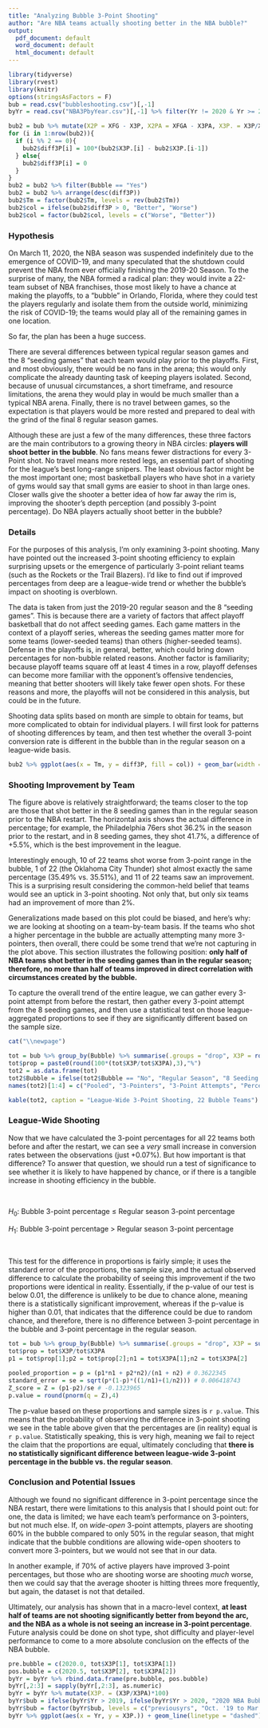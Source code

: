 ```yaml
---
title: "Analyzing Bubble 3-Point Shooting"
author: "Are NBA teams actually shooting better in the NBA bubble?"
output:
  pdf_document: default
  word_document: default
  html_document: default
---
```


```r
library(tidyverse)
library(rvest)
library(knitr)
options(stringsAsFactors = F)
bub = read.csv("bubbleshooting.csv")[,-1]
byYr = read.csv("NBA3PbyYear.csv")[,-1] %>% filter(Yr != 2020 & Yr >= 2000)

bub2 = bub %>% mutate(X2P = XFG - X3P, X2PA = XFGA - X3PA, X3P. = X3P/X3PA, XFG. = XFG/XFGA, X2P. = X2P/X2PA)
for (i in 1:nrow(bub2)){
  if (i %% 2 == 0){
    bub2$diff3P[i] = 100*(bub2$X3P.[i] - bub2$X3P.[i-1])
  } else{
    bub2$diff3P[i] = 0
  }
}
bub2 = bub2 %>% filter(Bubble == "Yes")
bub2 = bub2 %>% arrange(desc(diff3P))
bub2$Tm = factor(bub2$Tm, levels = rev(bub2$Tm))
bub2$col = ifelse(bub2$diff3P > 0, "Better", "Worse")
bub2$col = factor(bub2$col, levels = c("Worse", "Better"))

```


### Hypothesis

On March 11, 2020, the NBA season was suspended indefinitely due to the emergence of COVID-19, and many speculated that the shutdown could prevent the NBA from ever officially finishing the 2019-20 Season. To the surprise of many, the NBA formed a radical plan: they would invite a 22-team subset of NBA franchises, those most likely to have a chance at making the playoffs, to a "bubble" in Orlando, Florida, where they could test the players regularly and isolate them from the outside world, minimizing the risk of COVID-19; the teams would play all of the remaining games in one location.

So far, the plan has been a huge success.

There are several differences between typical regular season games and the 8 "seeding games" that each team would play prior to the playoffs. First, and most obviously, there would be no fans in the arena; this would only complicate the already daunting task of keeping players isolated. Second, because of unusual circumstances, a short timeframe, and resource limitations, the arena they would play in would be much smaller than a typical NBA arena. Finally, there is no travel between games, so the expectation is that players would be more rested and prepared to deal with the grind of the final 8 regular season games.

Although these are just a few of the many differences, these three factors are the main contributors to a growing theory in NBA circles: **players will shoot better in the bubble**. No fans means fewer distractions for every 3-Point shot. No travel means more rested legs, an essential part of shooting for the league's best long-range snipers. The least obvious factor might be the most important one; most basketball players who have shot in a variety of gyms would say that small gyms are easier to shoot in than large ones. Closer walls give the shooter a better idea of how far away the rim is, improving the shooter's depth perception (and possibly 3-point percentage). Do NBA players actually shoot better in the bubble?

### Details

For the purposes of this analysis, I'm only examining 3-point shooting. Many have pointed out the increased 3-point shooting efficiency to explain surprising upsets or the emergence of particularly 3-point reliant teams (such as the Rockets or the Trail Blazers). I'd like to find out if improved percentages from deep are a league-wide trend or whether the bubble's impact on shooting is overblown.

The data is taken from just the 2019-20 regular season and the 8 "seeding games". This is because there are a variety of factors that affect playoff basketball that do not affect seeding games. Each game matters in the context of a playoff series, whereas the seeding games matter more for some teams (lower-seeded teams) than others (higher-seeded teams). Defense in the playoffs is, in general, better, which could bring down percentages for non-bubble related reasons. Another factor is familiarity; because playoff teams square off at least 4 times in a row, playoff defenses can become more familiar with the opponent's offensive tendencies, meaning that better shooters will likely take fewer open shots. For these reasons and more, the playoffs will not be considered in this analysis, but could be in the future.

Shooting data splits based on month are simple to obtain for teams, but more complicated to obtain for individual players. I will first look for patterns of shooting differences by team, and then test whether the overall 3-point conversion rate is different in the bubble than in the regular season on a league-wide basis.

```r
bub2 %>% ggplot(aes(x = Tm, y = diff3P, fill = col)) + geom_bar(width = I(0.75), color = "black", stat = "identity") + coord_flip() + scale_y_continuous("Difference in 3-Point Percentage", breaks = -6:6) + scale_x_discrete("") + scale_fill_manual("", values = c("#f18973", "#6c9dc6")) + theme_bw() + ggtitle("Bubble 3-Point Shooting", "   Regular Season vs. Seeding Games") + geom_vline(xintercept = 10.5, linetype = "dashed") + theme(legend.position = "top") + geom_hline(yintercept = 0)
```

### Shooting Improvement by Team

The figure above is relatively straightforward; the teams closer to the top are those that shot better in the 8 seeding games than in the regular season prior to the NBA restart. The horizontal axis shows the actual difference in percentage; for example, the Philadelphia 76ers shot 36.2% in the season prior to the restart, and in 8 seeding games, they shot 41.7%, a difference of +5.5%, which is the best improvement in the league.

Interestingly enough, 10 of 22 teams shot worse from 3-point range in the bubble, 1 of 22 (the Oklahoma City Thunder) shot almost exactly the same percentage (35.49% vs. 35.51%), and 11 of 22 teams saw an improvement. This is a surprising result considering the common-held belief that teams would see an uptick in 3-point shooting. Not only that, but only six teams had an improvement of more than 2%.

Generalizations made based on this plot could be biased, and here's why: we are looking at shooting on a team-by-team basis. If the teams who shot a higher percentage in the bubble are actually attempting many more 3-pointers, then overall, there could be some trend that we're not capturing in the plot above. This section illustrates the following position: **only half of NBA teams shot better in the seeding games than in the regular season; therefore, no more than half of teams improved in direct correlation with circumstances created by the bubble.**

To capture the overall trend of the entire league, we can gather every 3-point attempt from before the restart, then gather every 3-point attempt from the 8 seeding games, and then use a statistical test on those league-aggregated proportions to see if they are significantly different based on the sample size.

  ```r
cat("\\newpage")
```

```r
tot = bub %>% group_by(Bubble) %>% summarise(.groups = "drop", X3P = round(sum(X3P)), X3PA = round(sum(X3PA)))
tot$prop = paste0(round(100*(tot$X3P/tot$X3PA),3),"%")
tot2 = as.data.frame(tot)
tot2$Bubble = ifelse(tot2$Bubble == "No", "Regular Season", "8 Seeding Games")
names(tot2)[1:4] = c("Pooled", "3-Pointers", "3-Point Attempts", "Percentage")

kable(tot2, caption = "League-Wide 3-Point Shooting, 22 Bubble Teams")

```

### League-Wide Shooting

Now that we have calculated the 3-point percentages for all 22 teams both before and after the restart, we can see a *very* small increase in conversion rates between the observations (just +0.07%). But how important is that difference? To answer that question, we should run a test of significance to see whether it is likely to have happened by chance, or if there is a tangible increase in shooting efficiency in the bubble.

&nbsp;

$H_{0}$: Bubble 3-point percentage $\le$ Regular season 3-point percentage

$H_{1}$: Bubble 3-point percentage > Regular season 3-point percentage

&nbsp;

This test for the difference in proportions is fairly simple; it uses the standard error of the proportions, the sample size, and the actual observed difference to calculate the probability of seeing this improvement if the two proportions were identical in reality. Essentially, if the p-value of our test is below 0.01, the difference is unlikely to be due to chance alone, meaning there is a statistically significant improvement, whereas if the p-value is higher than 0.01, that indicates that the difference could be due to random chance, and therefore, there is no difference between 3-point percentage in the bubble and 3-point percentage in the regular season.

```r
tot = bub %>% group_by(Bubble) %>% summarise(.groups = "drop", X3P = sum(X3P), X3PA = sum(X3PA))
tot$prop = tot$X3P/tot$X3PA
p1 = tot$prop[1];p2 = tot$prop[2];n1 = tot$X3PA[1];n2 = tot$X3PA[2]
```

```r
pooled_proportion = p = (p1*n1 + p2*n2)/(n1 + n2) # 0.3622345
standard_error = se = sqrt(p*(1-p)*((1/n1)+(1/n2))) # 0.006418743
Z_score = Z = (p1-p2)/se # -0.1323965
p.value = round(pnorm(q = Z),4)

```

The p-value based on these proportions and sample sizes is `r p.value`. This means that the probability of observing the difference in 3-point shooting we see in the table above given that the percentages are (in reality) equal is `r p.value`. Statistically speaking, this is very high, meaning we fail to reject the claim that the proportions are equal, ultimately concluding that **there is no statistically significant difference between league-wide 3-point percentage in the bubble vs. the regular season**.

### Conclusion and Potential Issues

Although we found no significant difference in 3-point percentage since the NBA restart, there were limitations to this analysis that I should point out: for one, the data is limited; we have each team's performance on 3-pointers, but not much else. If, on *wide-open* 3-point attempts, players are shooting 60% in the bubble compared to only 50% in the regular season, that might indicate that the bubble conditions are allowing wide-open shooters to convert more 3-pointers, but we would not see that in our data.

In another example, if 70% of active players have improved 3-point percentages, but those who are shooting worse are shooting *much* worse, then we could say that the average shooter is hitting threes more frequently, but again, the dataset is not that detailed. 

Ultimately, our analysis has shown that in a macro-level context, **at least half of teams are not shooting significantly better from beyond the arc, and the NBA as a whole is not seeing an increase in 3-point percentage**. Future analysis could be done on shot type, shot difficulty and player-level performance to come to a more absolute conclusion on the effects of the NBA bubble.


```r
pre.bubble = c(2020.0, tot$X3P[1], tot$X3PA[1])
pos.bubble = c(2020.5, tot$X3P[2], tot$X3PA[2])
byYr = byYr %>% rbind.data.frame(pre.bubble, pos.bubble)
byYr[,2:3] = sapply(byYr[,2:3], as.numeric)
byYr = byYr %>% mutate(X3P. = (X3P/X3PA)*100)
byYr$bub = ifelse(byYr$Yr > 2019, ifelse(byYr$Yr > 2020, "2020 NBA Bubble", "Oct. '19 to Mar. '20"), 'previousyrs')
byYr$bub = factor(byYr$bub, levels = c("previousyrs", "Oct. '19 to Mar. '20", "2020 NBA Bubble"))
byYr %>% ggplot(aes(x = Yr, y = X3P.)) + geom_line(linetype = "dashed") + geom_point(color = "grey50") + geom_point(data = filter(byYr, bub != "previousyrs"), aes(color = bub)) + theme_bw() + ggtitle("League-Wide NBA 3-Point Percentage", "   Since 2000") + scale_x_continuous(breaks = seq(2000,2020,2)) + scale_color_manual("", values = c("black", "red2")) + scale_y_continuous("3-Point Percentage")

```



